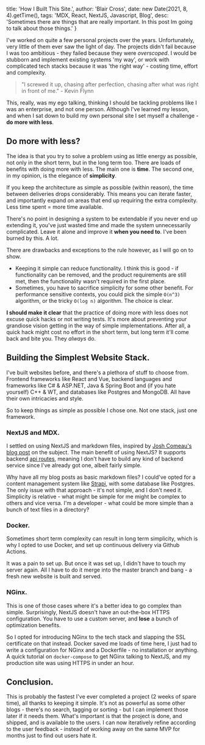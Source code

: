   title: 'How I Built This Site.',
  author: 'Blair Cross',
  date: new Date(2021, 8, 4).getTime(),
  tags: 'MDX, React, NextJS, Javascript, Blog',
  desc: 'Sometimes there are things that are really important. In this post Im going to talk about those things.'
}


I've worked on quite a few personal projects over the years. Unfortunately, very little of them ever saw the light of day. The projects didn't fail because I was too ambitious - they failed because they were *overscoped*. I would be stubborn and implement existing systems 'my way', or work with complicated tech stacks because it was 'the right way'  - costing time, effort and complexity.

> "I screwed it up, chasing after perfection, chasing after what was right in front of me." - Kevin Flynn

This, really, was my ego talking, thinking I should be tackling problems like I was an enterprise, and not one person. Although I've learned my lesson, and when I sat down to build my own personal site I set myself a challenge - **do more with less**.

## Do more with less?

The idea is that you try to solve a problem using as little energy as possible, not only in the short term, but in the long term too. There are loads of benefits with doing more with less. The main one is **time**. The second one, in my opinion, is the elegance of **simplicity**.

If you keep the architecture as simple as possible (within reason), the time between deliveries drops considerably. This means you can iterate faster, and importantly expand on areas that end up requiring the extra complexity. Less time spent = more time available.

There's no point in designing a system to be extendable if you never end up extending it, you've just wasted time and made the system unnecessarily complicated. Leave it alone and improve it **when you need to**. I've been burned by this. A lot.

There are drawbacks and exceptions to the rule however, as I will go on to show.
 - Keeping it simple can reduce functionality. I think this is good - if functionality can be removed, and the product requirements are still met, then the functionality wasn't required in the first place.
 - Sometimes, you have to sacrifice simplicity for some other benefit. For performance sensitive contexts, you could pick the simple `O(n^3)` algorithm, or the tricky `O(log n)` algorithm. The choice is clear.

**I should make it clear** that the practice of doing more with less does not excuse quick hacks or not writing tests. It's more about preventing your grandiose vision getting in the way of simple implementations. After all, a quick hack might cost no effort in the short term, but long term it'll come back and bite you. They *always* do.

## Building the Simplest Website Stack.

I've built websites before, and there's a plethora of stuff to choose from. Frontend frameworks like React and Vue, backend languages and frameworks like C# & ASP.NET, Java & Spring Boot and (if you hate yourself) C++ & WT, and databases like Postgres and MongoDB. All have their own intricacies and style.

So to keep things as simple as possible I chose one. Not one stack, just one framework.

### NextJS and MDX.

I settled on using NextJS and markdown files, inspired by [Josh Comeau's blog post](https://www.joshwcomeau.com/blog/how-i-built-my-blog/) on the subject. The main benefit of using NextJS? It supports backend [api routes](https://nextjs.org/docs/api-routes/introduction), meaning I don't have to build any kind of backend service since I've already got one, albeit fairly simple.

Why have all my blog posts as basic markdown files? I could've opted for a content management system like [Strapi](https://strapi.io/), with some database like Postgres. The only issue with that approach - it's not simple, and I don't need it. Simplicity is relative - what might be simple for me might be complex to others and vice versa. I'm a developer - what could be more simple than a bunch of text files in a directory?


### Docker.

Sometimes short term complexity can result in long term simplicity, which is why I opted to use Docker, and set up continuous delivery via Github Actions.

It was a pain to set up. But once it was set up, I didn't have to touch my server again. All I have to do it merge into the master branch and bang - a fresh new website is built and served.

### NGinx.

This is one of those cases where it's a better idea to go complex than simple. Surprisingly, NextJS doesn't have an out-the-box HTTPS configuration. You have to use a custom server, and **lose** a bunch of optimization benefits.

So I opted for introducing NGinx to the tech stack and slapping the SSL certificate on that instead. Docker saved me loads of time here, I just had to write a configuration for NGinx and a Dockerfile - no installation or anything. A quick tutorial on `docker-compose` to get NGinx talking to NextJS, and my production site was using HTTPS in under an hour.

## Conclusion.

This is probably the fastest I've ever completed a project (2 weeks of spare time), all thanks to keeping it simple. It's not as powerful as some other blogs - there's no search, tagging or sorting - but I can implement those later if it needs them. What's important is that the project is done, and shipped, and is available to the users. I can now iteratively refine according to the user feedback - instead of working away on the same MVP for months just to find out users hate it.
